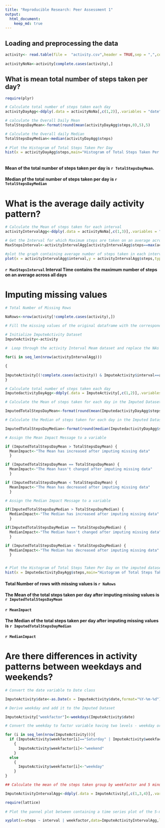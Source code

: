 ---
title: "Reproducible Research: Peer Assessment 1" 
output:
  html_document:
    keep_md: true
---
       

## Loading and preprocessing the data

```{r}

activity<- read.table(file =  "activity.csv",header = TRUE,sep = ",",colClasses = c("integer","character","integer"))
                      
activityNoNa<-activity[complete.cases(activity),]

```

## What is mean total number of steps taken per day?

```{r,message=FALSE}

require(plyr)

# Calculate total number of steps taken each day
activityDayAgg<-ddply(.data = activityNoNa[,c(1,2)],.variables = "date",.fun = summarize,steps=sum(steps) )

# calculate the Overall Daily Mean
TotalStepsDayMean<-format(round(mean(activityDayAgg$steps,0),5),5)

# Calculate the Overall daily Median
TotalStepsDayMedian<-median(activityDayAgg$steps)
  
# Plot the Histogram of Total Steps Taken Per Day
hist(x = activityDayAgg$steps,main="Histogram of Total Steps Taken Per Day",xlab = "Steps Per Day",ylab = "Frequency",ylim = c(1,30),)
  
```

#### Mean of the total number of steps taken per day is `r TotalStepsDayMean`.
#### Median pf the total number of steps taken per day is `r TotalStepsDayMedian`

# What is the average daily activity pattern?

```{r message=FALSE}

# Calculate the Mean of steps taken for each interval
activityIntervalAgg<-ddply(.data = activityNoNa[,c(1,3)],.variables = "interval",.fun = summarize,steps=mean(steps) )

# Get the Interval for which Maximum steps are taken on an average across all days
MaxStepsInterval<-activityIntervalAgg[activityIntervalAgg$steps==max(activityIntervalAgg$steps),]$interval

#plot the graph containing average number of steps taken in each interval
plot(x = activityIntervalAgg$interval,y = activityIntervalAgg$steps,type = "l",xlab = "Time Interval" ,ylab = "Average Number of Steps",main = "Plot of Average Number of Steps Taken in Each Interval",ylim = c(0,300))

```

#### `r MaxStepsInterval` Interval Time contains the maximum number of steps on an average across all days


# Imputing missing values

```{r message=FALSE}

# Total Number of Missing Rows

NaRows<-nrow(activity[!complete.cases(activity),])

# Fill the missing values of the original dataframe with the corresponding 5 minute Interval mean taken across all days (Already calculated above in the dataframe activityIntervalAgg)

# Initialize ImputeActivity Dataset
ImputeActivity<-activity
 
#  Loop through the activity Interval Meam dataset and replace the NAs in the original dataset with those values

for(i in seq_len(nrow(activityIntervalAgg)))

{
  
ImputeActivity[(!complete.cases(activity)) & ImputeActivity$interval==activityIntervalAgg$interval[i] ,]$steps<-activityIntervalAgg$steps[i]
}

# Calculate total number of steps taken each day
ImputedactivityDayAgg<-ddply(.data = ImputeActivity[,c(1,2)],.variables = "date",.fun = summarize,steps=sum(steps) )

# Calculate the Mean of steps taken for each day in the Imputed Dataset

ImputedTotalStepsDayMean<-format(round(mean(ImputedactivityDayAgg$steps,0),5),5)

# Calculate the Median of steps taken for each day in the Imputed Dataset

ImputedTotalStepsDayMedian<-format(round(median(ImputedactivityDayAgg$steps,0),5),5)

# Assign the Mean Impact Message to a variable

if (ImputedTotalStepsDayMean > TotalStepsDayMean) {
  MeanImpact<-"The Mean has increased after imputing missing data"
  }

if (ImputedTotalStepsDayMean == TotalStepsDayMean) {
  MeanImpact<-"The Mean hasn't changed after imputing missing data"
  }

if (ImputedTotalStepsDayMean < TotalStepsDayMean) {
  MeanImpact<-"The Mean has decreased after imputing missing data" 
  }

# Assign the Median Impact Message to a variable

if(ImputedTotalStepsDayMedian > TotalStepsDayMedian) {
  MedianImpact<-"The Median has increased after imputing missing data"
  }

if(ImputedTotalStepsDayMedian == TotalStepsDayMedian) {
  MedianImpact<-"The Median hasn't changed after imputing missing data" 
  }

if (ImputedTotalStepsDayMedian < TotalStepsDayMedian) {
  MedianImpact<-"The Median has decreased after imputing missing data"
  }


# Plot the Histogram of Total Steps Taken Per Day on the imputed dataset
hist(x = ImputedactivityDayAgg$steps,main="Histogram of Total Steps Taken Per Day After Imputing Missing Data",xlab = "Steps Per Day",ylab = "Frequency",ylim = c(1,40),)

```

#### Total Number of rows with missing values is `r NaRows`
#### The Mean of the total steps taken per day after imputing missing values is `r ImputedTotalStepsDayMean`
#### `r MeanImpact`
#### The Median of the total steps taken per day after imputing missing values is `r ImputedTotalStepsDayMedian`
#### `r MedianImpact`

# Are there differences in activity patterns between weekdays and weekends?

```{r message=FALSE}

# Convert the date variable to Date class

ImputeActivity$date<-as.Date(x = ImputeActivity$date,format="%Y-%m-%d")

# Derive weekday and add it to the Imputed Dataset

ImputeActivity["weekfactor"]<-weekdays(ImputeActivity$date)

# Convert the weekday to factor variable having two levels - weekday or weekend

for (i in seq_len(nrow(ImputeActivity))){
  if (ImputeActivity$weekfactor[i]=="Saturday" | ImputeActivity$weekfactor[i] =="Sunday")
    {
      ImputeActivity$weekfactor[i]<-"weekend"
    }
  else
    {
      ImputeActivity$weekfactor[i]<-"weekday"
    }
}

## Calculate the mean of the steps taken group by weekfactor and 5 minute interval

ImputeActivityIntervalAgg<-ddply(.data = ImputeActivity[,c(1,3,4)],.variables = c("interval","weekfactor"),.fun = summarize,steps=mean(steps) )

require(lattice)
 
# Plot the pannel plot between containing a time series plot of the 5-minute interval (x-axis) and the average number of steps taken, averaged across all weekday days or weekend days (y-axis)

xyplot(x=steps ~ interval | weekfactor,data=ImputeActivityIntervalAgg,layout=c(1,2),type="l",xlab="Interval",ylab="Number of Steps")

```